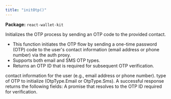 ```yaml
---
title: "initOtp()"
---
```



<p><strong>Package:</strong> <code>react-wallet-kit</code></p>

<H3Bordered text="Overview" />

Initializes the OTP process by sending an OTP code to the provided contact.

<ul>
  <li>This function initiates the OTP flow by sending a one-time password (OTP) code to the user's contact information (email address or phone number) via the auth proxy.</li>
  <li>Supports both email and SMS OTP types.</li>
  <li>Returns an OTP ID that is required for subsequent OTP verification.</li>
</ul>

<H3Bordered text="Parameters" />

<ParamField body="params" type='InitOtpParams' required={true} >
  <Expandable title="params details">
    <NestedParam parentKey="params" childKey="contact" type='string' required={true}>
contact information for the user (e.g., email address or phone number).
</NestedParam>
    <NestedParam parentKey="params" childKey="otpType" type='OtpType' required={true}>
type of OTP to initialize (OtpType.Email or OtpType.Sms).
</NestedParam>
  </Expandable>
</ParamField>

<H3Bordered text="Response" />
A successful response returns the following fields:

<ResponseField name="returns" type="string" required={true}>
  A promise that resolves to the OTP ID required for verification.
</ResponseField>
